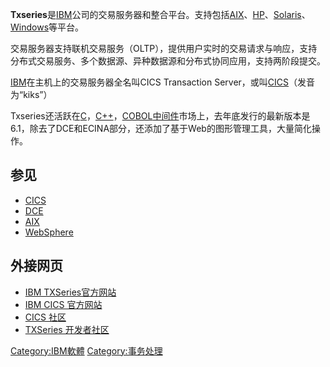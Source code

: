 {{Unreferenced|time=2016-06-15T03:03:52+00:00}}
{{noteTA
|G1=IT
}}
'''Txseries'''是[[IBM|IBM]]公司的交易服务器和整合平台。支持包括[[AIX|AIX]]、[[HP|HP]]、[[Solaris|Solaris]]、[[Windows|Windows]]等平台。

交易服务器支持联机交易服务（OLTP），提供用户实时的交易请求与响应，支持分布式交易服务、多个数据源、异种数据源和分布式协同应用，支持两阶段提交。

[[IBM|IBM]]在主机上的交易服务器全名叫CICS Transaction Server，或叫[[CICS|CICS]]（发音为“kiks”）

Txseries还活跃在[[C语言|C]]，[[C++|C++]]，[[COBOL|COBOL]][[中间件|中间件]]市场上，去年底发行的最新版本是6.1，除去了DCE和ECINA部分，还添加了基于Web的图形管理工具，大量简化操作。

== 参见 ==
*[[CICS|CICS]] 
*[[DCE|DCE]]
*[[AIX|AIX]]
*[[WebSphere|WebSphere]]

== 外接网页 ==
*[http://www.ibm.com/cics/txseries/ IBM TXSeries官方网站]{{dead link|date=2017年11月 |bot=InternetArchiveBot |fix-attempted=yes }}
*[http://www.ibm.com/cics/ IBM CICS 官方网站]{{Wayback|url=http://www.ibm.com/cics/ |date=20190924184705 }}
*[https://web.archive.org/web/20040222200931/http://www-306.ibm.com/software/htp/cics/communities/cics-l.html CICS 社区]
*[http://www-128.ibm.com/developerworks/forums/dw_forum.jsp?forum=1014&cat=9 TXSeries 开发者社区]{{Wayback|url=http://www-128.ibm.com/developerworks/forums/dw_forum.jsp?forum=1014&cat=9 |date=20070310201937 }}
[[Category:IBM軟體|Category:IBM軟體]]
[[Category:事务处理|Category:事务处理]]